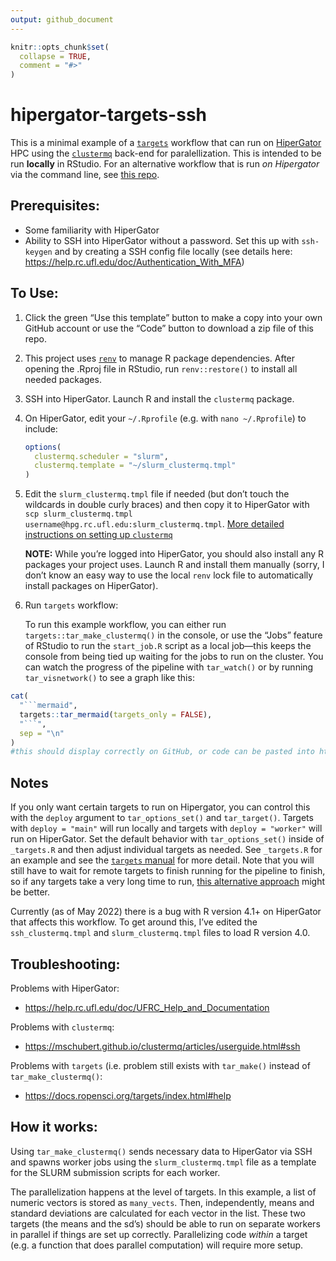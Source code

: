 ```yaml
---
output: github_document
---
```


<!-- README.md is generated from README.Rmd. Please edit that file -->

```r
knitr::opts_chunk$set(
  collapse = TRUE,
  comment = "#>"
)
```

# hipergator-targets-ssh

<!-- badges: start -->

<!-- badges: end -->

This is a minimal example of a [`targets`](https://docs.ropensci.org/targets/) workflow that can run on [HiperGator](https://www.rc.ufl.edu/services/hipergator/) HPC using the [`clustermq`](https://mschubert.github.io/clustermq/) back-end for paralellization.
This is intended to be run **locally** in RStudio.
For an alternative workflow that is run *on Hipergator* via the command line, see [this repo](https://github.com/BrunaLab/hipergator-targets).

## Prerequisites:

-   Some familiarity with HiperGator
-   Ability to SSH into HiperGator without a password. Set this up with `ssh-keygen` and by creating a SSH config file locally (see details here: <https://help.rc.ufl.edu/doc/Authentication_With_MFA>)

## To Use:

1.  Click the green "Use this template" button to make a copy into your own GitHub account or use the "Code" button to download a zip file of this repo.

2.  This project uses [`renv`](https://rstudio.github.io/renv/articles/renv.html) to manage R package dependencies.
    After opening the .Rproj file in RStudio, run `renv::restore()` to install all needed packages.

3.  SSH into HiperGator.
    Launch R and install the `clustermq` package.

4.  On HiperGator, edit your `~/.Rprofile` (e.g. with `nano ~/.Rprofile`) to include:

    ``` r
    options(
      clustermq.scheduler = "slurm",
      clustermq.template = "~/slurm_clustermq.tmpl"
    )
    ```

5.  Edit the `slurm_clustermq.tmpl` file if needed (but don't touch the wildcards in double curly braces) and then copy it to HiperGator with `scp slurm_clustermq.tmpl username@hpg.rc.ufl.edu:slurm_clustermq.tmpl`.
    [More detailed instructions on setting up `clustermq`](https://mschubert.github.io/clustermq/articles/userguide.html)

    **NOTE:** While you're logged into HiperGator, you should also install any R packages your project uses.
    Launch R and install them manually (sorry, I don't know an easy way to use the local `renv` lock file to automatically install packages on HiperGator).

6.  Run `targets` workflow:

    To run this example workflow, you can either run `targets::tar_make_clustermq()` in the console, or use the "Jobs" feature of RStudio to run the `start_job.R` script as a local job---this keeps the console from being tied up waiting for the jobs to run on the cluster.
    You can watch the progress of the pipeline with `tar_watch()` or by running `tar_visnetwork()` to see a graph like this:

```r
cat(
  "```mermaid",
  targets::tar_mermaid(targets_only = FALSE),
  "```",
  sep = "\n"
)
#this should display correctly on GitHub, or code can be pasted into https://mermaid.live
```

## Notes

If you only want certain targets to run on Hipergator, you can control this with the `deploy` argument to `tar_options_set()` and `tar_target()`.
Targets with `deploy = "main"` will run locally and targets with `deploy = "worker"` will run on HiperGator.
Set the default behavior with `tar_options_set()` inside of `_targets.R` and then adjust individual targets as needed.
See `_targets.R` for an example and see the [`targets` manual](https://books.ropensci.org/targets/hpc.html#advanced) for more detail.
Note that you will still have to wait for remote targets to finish running for the pipeline to finish, so if any targets take a very long time to run, [this alternative approach](https://github.com/BrunaLab/hipergator-targets) might be better.

Currently (as of May 2022) there is a bug with R version 4.1+ on HiperGator that affects this workflow.
To get around this, I've edited the `ssh_clustermq.tmpl` and `slurm_clustermq.tmpl` files to load R version 4.0.

## Troubleshooting:

Problems with HiperGator:

-   <https://help.rc.ufl.edu/doc/UFRC_Help_and_Documentation>

Problems with `clustermq`:

-   <https://mschubert.github.io/clustermq/articles/userguide.html#ssh>

Problems with `targets` (i.e. problem still exists with `tar_make()` instead of `tar_make_clustermq()`:

-   <https://docs.ropensci.org/targets/index.html#help>

## How it works:

Using `tar_make_clustermq()` sends necessary data to HiperGator via SSH and spawns worker jobs using the `slurm_clustermq.tmpl` file as a template for the SLURM submission scripts for each worker.

The parallelization happens at the level of targets.
In this example, a list of numeric vectors is stored as `many_vects`.
Then, independently, means and standard deviations are calculated for each vector in the list.
These two targets (the means and the sd's) should be able to run on separate workers in parallel if things are set up correctly.
Parallelizing code *within* a target (e.g. a function that does parallel computation) will require more setup.
